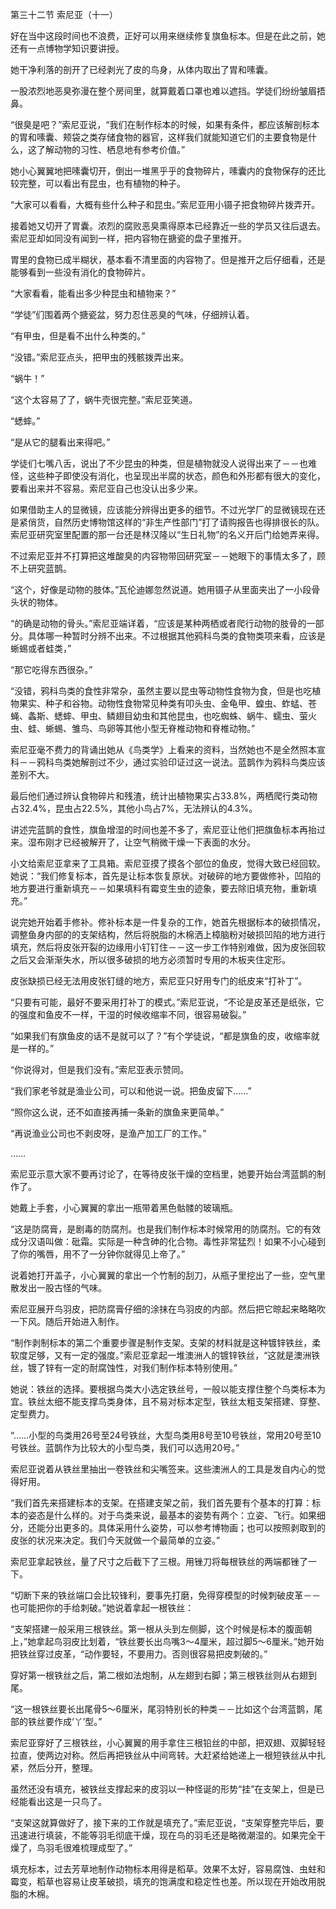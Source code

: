 

第三十二节 索尼亚（十一）

好在当中这段时间也不浪费，正好可以用来继续修复旗鱼标本。但是在此之前，她还有一点博物学知识要讲授。

她干净利落的剖开了已经剥光了皮的鸟身，从体内取出了胃和嗉囊。

一股浓烈地恶臭弥漫在整个房间里，就算戴着口罩也难以遮挡。学徒们纷纷皱眉捂鼻。

“很臭是吧？”索尼亚说，“我们在制作标本的时候，如果有条件，都应该解剖标本的胃和嗉囊、颊袋之类存储食物的器官，这样我们就能知道它们的主要食物是什么，这了解动物的习性、栖息地有参考价值。”

她小心翼翼地把嗉囊切开，倒出一堆黑乎乎的食物碎片，嗉囊内的食物保存的还比较完整，可以看出有昆虫，也有植物的种子。

“大家可以看看，大概有些什么种子和昆虫。”索尼亚用小镊子把食物碎片拨弄开。

接着她又切开了胃囊。浓烈的腐败恶臭熏得原本已经靠近一些的学员又往后退去。索尼亚却如同没有闻到一样，把内容物在搪瓷的盘子里推开。

胃里的食物已成半糊状，基本看不清里面的内容物了。但是推开之后仔细看，还是能够看到一些没有消化的食物碎片。

“大家看看，能看出多少种昆虫和植物来？”

“学徒”们围着两个搪瓷盆，努力忍住恶臭的气味，仔细辨认着。

“有甲虫，但是看不出什么种类的。”

“没错。”索尼亚点头，把甲虫的残骸拨弄出来。

“蜗牛！”

“这个太容易了了，蜗牛壳很完整。”索尼亚笑道。

“蟋蟀。”

“是从它的腿看出来得吧。”

学徒们七嘴八舌，说出了不少昆虫的种类，但是植物就没人说得出来了－－也难怪，这些种子即使没有消化，也呈现出半腐的状态，颜色和外形都有很大的变化，要看出来并不容易。索尼亚自己也没认出多少来。

如果借助主人的显微镜，应该能分辨得出更多的细节。不过光学厂的显微镜现在还是紧俏货，自然历史博物馆这样的“非生产性部门”打了请购报告也得排很长的队。索尼亚研究室里配置的那一台还是林汉隆以“生日礼物”的名义开后门给她弄来得。

不过索尼亚并不打算把这堆酸臭的内容物带回研究室－－她眼下的事情太多了，顾不上研究蓝鹊。

“这个，好像是动物的肢体。”瓦伦迪娜忽然说道。她用镊子从里面夹出了一小段骨头状的物体。

“的确是动物的骨头。”索尼亚端详着，“应该是某种两栖或者爬行动物的肢骨的一部分。具体哪一种暂时分辨不出来。不过根据其他鸦科鸟类的食物类项来看，应该是蜥蜴或者蛙类，”

“那它吃得东西很杂。”

“没错，鸦科鸟类的食性非常杂，虽然主要以昆虫等动物性食物为食，但是也吃植物果实、种子和谷物。动物性食物常见种类有叩头虫、金龟甲、蝗虫、蚱蜢、苍蝇、螽斯、蟋蟀、甲虫、鳞翅目幼虫和其他昆虫，也吃蜘蛛、蜗牛、蠕虫、萤火虫、蛙、蜥蜴、雏鸟、鸟卵等其他小型无脊椎动物和脊椎动物。”

索尼亚毫不费力的背诵出她从《鸟类学》上看来的资料，当然她也不是全然照本宣科－－鸦科鸟类她解剖过不少，通过实验印证过这一说法。蓝鹊作为鸦科鸟类应该差别不大。

最后他们通过辨认食物碎片和残渣，统计出植物果实占33.8%，两栖爬行类动物占32.4%，昆虫占22.5%，其他小鸟占7%，无法辨认的4.3%。

讲述完蓝鹊的食性，旗鱼增湿的时间也差不多了，索尼亚让他们把旗鱼标本再抬过来。湿布刚才已经被解开了，让空气稍微干燥一下表面的水分。

小文给索尼亚拿来了工具箱。索尼亚摸了摸各个部位的鱼皮，觉得大致已经回软。她说：“我们修复标本，首先是让标本恢复原状。对破碎的地方要做修补，凹陷的地方要进行重新填充－－如果填料有霉变生虫的迹象，要去除旧填充物，重新填充。”

说完她开始着手修补。修补标本是一件复杂的工作，她首先根据标本的破损情况，调整鱼身内部的的支架结构，然后将脱脂的木棉洒上樟脑粉对破损凹陷的地方进行填充，然后将皮张开裂的边缘用小钉钉住－－这一步工作特别难做，因为皮张回软之后又会渐渐失水，所以很多破损的地方必须暂时专用的木板夹住定形。

皮张缺损已经无法用皮张钉缝的地方，索尼亚只好用专门的纸皮来“打补丁”。

“只要有可能，最好不要采用打补丁的模式。”索尼亚说，“不论是皮革还是纸张，它的强度和鱼皮不一样，干湿的时候收缩率不同，很容易破裂。”

“如果我们有旗鱼皮的话不是就可以了？”有个学徒说，“都是旗鱼的皮，收缩率就是一样的。”

“你说得对，但是我们没有。”索尼亚表示赞同。

“我们家老爷就是渔业公司，可以和他说一说。把鱼皮留下……”

“照你这么说，还不如直接再捕一条新的旗鱼来更简单。”

“再说渔业公司也不剥皮呀，是渔产加工厂的工作。”

……

索尼亚示意大家不要再讨论了，在等待皮张干燥的空档里，她要开始台湾蓝鹊的制作了。

她戴上手套，小心翼翼的拿出一瓶带着黑色骷髅的玻璃瓶。

“这是防腐膏，是剧毒的防腐剂。也是我们制作标本时候常用的防腐剂。它的有效成分汉语叫做：砒霜。实际是一种含砷的化合物。毒性非常猛烈！如果不小心碰到了你的嘴唇，用不了一分钟你就得见上帝了。”

说着她打开盖子，小心翼翼的拿出一个竹制的刮刀，从瓶子里挖出了一些，空气里散发出一股古怪的气味。

索尼亚展开鸟羽皮，把防腐膏仔细的涂抹在鸟羽皮的内部。然后把它晾起来略略吹一下风。随后开始进入制作。

“制作剥制标本的第二个重要步骤是制作支架。支架的材料就是这种镀锌铁丝，柔软度足够，又有一定的强度。”索尼亚拿起一堆澳洲人的镀锌铁丝，“这就是澳洲铁丝，镀了锌有一定的耐腐蚀性，对我们制作标本特别使用。”

她说：铁丝的选择。要根据鸟类大小选定铁丝号，一般以能支撑住整个鸟类标本为宜。铁丝太细不能支撑鸟类身体，且不易对标本定型，铁丝太粗支架搭建、穿整、定型费力。

“……小型的鸟类用26号至24号铁丝，大型鸟类用8号至10号铁丝，常用20号至10号铁丝。蓝鹊作为比较大的小型鸟类，我们可以选用20号。”

索尼亚说着从铁丝里抽出一卷铁丝和尖嘴签来。这些澳洲人的工具是发自内心的觉得好用。

“我们首先来搭建标本的支架。在搭建支架之前，我们首先要有个基本的打算：标本的姿态是什么样的。对于鸟类来说，最基本的姿势有两个：立姿、飞行。如果细分，还能分出更多的。具体采用什么姿势，可以参考博物画；也可以按照剥取到的皮张的状况来决定。我们今天就做一个最简单的立姿。”

索尼亚拿起铁丝，量了尺寸之后截下了三根。用锉刀将每根铁丝的两端都锉了一下。

“切断下来的铁丝端口会比较锋利，要事先打磨，免得穿模型的时候刺破皮革－－也可能把你的手给刺破。”她说着拿起一根铁丝：

“支架搭建一般采用三根铁丝。第一根从头到左侧脚，这个时候是标本的腹面朝上，”她拿起鸟羽皮比划着，“铁丝要长出鸟嘴3～4厘米，超过脚5～6厘米。”她开始把铁丝穿过皮革，“动作要轻，不要用力。否则很容易把皮刺破的。”

穿好第一根铁丝之后，第二根如法炮制，从左翅到右脚；第三根铁丝则从右翅到尾。

“这一根铁丝要长出尾骨5～6厘米，尾羽特别长的种类－－比如这个台湾蓝鹊，尾部的铁丝要作成‘丫’型。”

索尼亚穿好了三根铁丝，小心翼翼的用手拿住三根铅丝的中部，把双翅、双脚轻轻拉直，使两边对称。然后再把铁丝从中间弯转。大赶紧给她递上一根短铁丝从中扎紧，然后分开，整理。

虽然还没有填充，被铁丝支撑起来的皮羽以一种怪诞的形势“挂”在支架上，但是已经能看出这是一只鸟了。

“支架这就算做好了，接下来的工作就是填充了。”索尼亚说，“支架穿整完毕后，要迅速进行填装，不能等羽毛彻底干燥，现在鸟的羽毛还是略微潮湿的。如果完全干燥了，鸟羽毛很难梳理成型了。”

填充标本，过去芳草地制作动物标本用得是稻草。效果不太好，容易腐蚀、虫蛀和霉变，稻草也容易让皮革破损，填充的饱满度和稳定性也差。所以现在开始改用脱脂的木棉。

